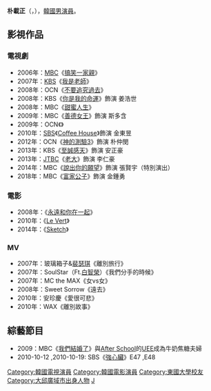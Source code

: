 {{藝人
| 姓名 = 朴載正
| 類型 = 男演員
| 圖片 = Park Jae-Jung from acrofan.jpg
| 外文名 = 박재정
| 外文 = ko
| 羅馬拼音 = Park Jea Jung
| 出生日期 = {{birth_date_and_age|1980|6|24}}
| 出生地點 = {{ROK}}[[大邱廣域市|大邱廣域市]]
| 國籍 = {{KOR}}
| 語言 = [[韓語|韓語]]、[[英語|英語]]      
| 教育程度 = [[東國大學|東國大學]]經營學系[[學士|學士]]
| 經紀公司 = [[CMH娛樂|CMH娛樂]]
| 出道日期 = 
}}

{{Infobox Korean name
|hangul = 박재정
|hanja = 朴載正
}} 

'''朴載正'''（{{lang-ko|박재정}}，{{bd|1980年|6月24日|}}），[[韓國|韓國]][[男演員|男演員]]。

== 影視作品 ==
=== 電視劇 ===
*2006年：[[文化廣播_(韓國)|MBC]]《[[搞笑一家親|搞笑一家親]]》
*2007年：[[韓國放送公社|KBS]]《[[我是老師|我是老師]]》
*2008年：OCN《[[不要追究過去|不要追究過去]]》
*2008年：KBS《[[你是我的命運_(電視劇)|你是我的命運]]》飾演 姜浩世
*2008年：MBC《[[甜蜜人生|甜蜜人生]]》
*2009年：MBC《[[善德女王_(韓國電視劇)|善德女王]]》飾演 斯多含
*2009年：OCN《{{link-ko|朝鮮推理活劇 丁若鏞|조선추리활극 정약용}}》
*2010年：[[SBS_(韓國)|SBS]]《[[Coffee_House|Coffee House]]》飾演 金東昱
*2012年：OCN《[[神的測驗|神的測驗3]]》飾演 朴仲閔
*2013年：KBS《[[至誠感天|至誠感天]]》飾演 安正豪
*2013年：[[JTBC|JTBC]]《[[老大_(電視劇)|老大]]》飾演 李仁豪
*2014年：MBC《[[說出你的願望|說出你的願望]]》飾演 張賢宇（特別演出）
*2018年：MBC《[[富家公子|富家公子]]》飾演 金鍾勇

=== 電影 ===
*2008年：《[[永遠和你在一起|永遠和你在一起]]》
*2010年：《[[Le_Vert|Le Vert]]》
*2014年：《[[Sketch|Sketch]]》
=== MV ===
*2007年：玻璃箱子&[[裴瑟琪|裴瑟琪]]《離別旅行》
*2007年：SoulStar（Ft.[[白智榮|白智榮]]）《我們分手的時候》
*2007年：MC the MAX《女vs女》
*2008年：Sweet Sorrow《遠去》
*2010年：安珍慶《愛很可悲》
*2010年：WAX《離別故事》

== 綜藝節目 ==
* 2009：MBC《[[我們結婚了|我們結婚了]]》與[[After_School|After School]]的[[UEE|UEE]]成為牛奶焦糖夫婦
* 2010-10-12 ,2010-10-19: SBS《[[強心臟|強心臟]]》E47 ,E48


{{DEFAULTSORT:Park}}

[[Category:韓國電視演員|Category:韓國電視演員]]
[[Category:韓國電影演員|Category:韓國電影演員]]
[[Category:東國大學校友|Category:東國大學校友]]
[[Category:大邱廣域市出身人物|Category:大邱廣域市出身人物]]
[[Category:朴姓|J]]